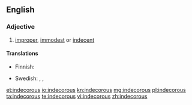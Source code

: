 ==English==

===Adjective===
{{en-adj}}

# [[improper]], [[immodest]] or [[indecent]]

====Translations====
{{trans-top|improper}}
* Finnish: {{t-|fi|sopimaton}}
{{trans-mid}}
* Swedish: {{t-|sv|opassande}}, {{t+|sv|otillbörlig}}, {{t-|sv|otillständig}}
{{trans-bottom}}

[[et:indecorous]]
[[io:indecorous]]
[[kn:indecorous]]
[[mg:indecorous]]
[[pl:indecorous]]
[[ta:indecorous]]
[[te:indecorous]]
[[vi:indecorous]]
[[zh:indecorous]]